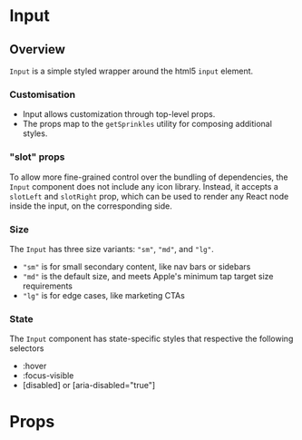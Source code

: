

<Meta of={stories} />

# Input

## Overview

`Input` is a simple styled wrapper around the html5 `input` element.

### Customisation

- Input allows customization through top-level props.
- The props map to the `getSprinkles` utility for composing additional styles.

<Canvas of={stories.CustomisationMargin} />

### "slot" props

To allow more fine-grained control over the bundling of dependencies, the
`Input` component does not include any icon library. Instead, it accepts a
`slotLeft` and `slotRight` prop, which can be used to render any React node
inside the input, on the corresponding side.

<Canvas of={stories.SlotLeftIcon} />
<Canvas of={stories.SlotRightIcon} />
<Canvas of={stories.SlotRightLoader} />

### Size

The `Input` has three size variants: `"sm"`, `"md"`, and `"lg"`.

- `"sm"` is for small secondary content, like nav bars or sidebars
- `"md"` is the default size, and meets Apple's minimum tap target size
  requirements
- `"lg"` is for edge cases, like marketing CTAs

<Canvas of={stories.SizeSm} />
<Canvas of={stories.SizeMd} />
<Canvas of={stories.SizeLg} />

### State

The `Input` component has state-specific styles that respective the following
selectors

- :hover
- :focus-visible
- \[disabled] or \[aria-disabled="true"]

<Canvas of={stories.StateHover} />
<Canvas of={stories.StateFocusVisible} />
<Canvas of={stories.StateDisabled} />

# Props

<ArgTypes of={Input} />
